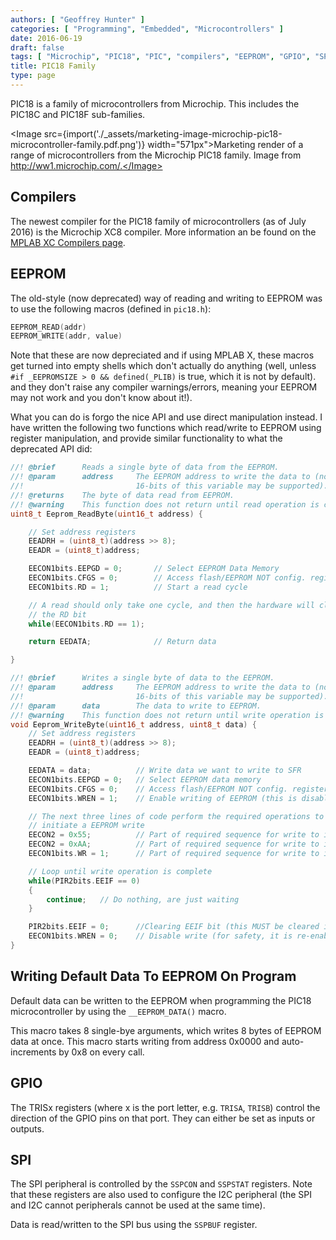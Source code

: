 ```yaml
---
authors: [ "Geoffrey Hunter" ]
categories: [ "Programming", "Embedded", "Microcontrollers" ]
date: 2016-06-19
draft: false
tags: [ "Microchip", "PIC18", "PIC", "compilers", "EEPROM", "GPIO", "SPI", "microcontroller", "MPLAB", "PIC18F", "PIC18C" ]
title: PIC18 Family
type: page
---
```



PIC18 is a family of microcontrollers from Microchip. This includes the PIC18C and PIC18F sub-families.

<Image src={import('./_assets/marketing-image-microchip-pic18-microcontroller-family.pdf.png')} width="571px">Marketing render of a range of microcontrollers from the Microchip PIC18 family. Image from http://ww1.microchip.com/.</Image>

## Compilers

The newest compiler for the PIC18 family of microcontrollers (as of July 2016) is the Microchip XC8 compiler. More information an be found on the [MPLAB XC Compilers page](/programming/compilers/mplab-xc-compilers).

## EEPROM

The old-style (now deprecated) way of reading and writing to EEPROM was to use the following macros (defined in `pic18.h`):

```c
EEPROM_READ(addr)
EEPROM_WRITE(addr, value)
```

Note that these are now depreciated and if using MPLAB X, these macros get turned into empty shells which don't actually do anything (well, unless `#if _EEPROMSIZE > 0 && defined(_PLIB)` is true, which it is not by default). and they don't raise any compiler warnings/errors, meaning your EEPROM may not work and you don't know about it!).

What you can do is forgo the nice API and use direct manipulation instead. I have written the following two functions which read/write to EEPROM using register manipulation, and provide similar functionality to what the deprecated API did:

```c
//! @brief      Reads a single byte of data from the EEPROM.
//! @param      address     The EEPROM address to write the data to (note that not all
//!                         16-bits of this variable may be supported).
//! @returns    The byte of data read from EEPROM.
//! @warning    This function does not return until read operation is complete.
uint8_t Eeprom_ReadByte(uint16_t address) {

    // Set address registers
    EEADRH = (uint8_t)(address >> 8);
    EEADR = (uint8_t)address;

    EECON1bits.EEPGD = 0;       // Select EEPROM Data Memory
    EECON1bits.CFGS = 0;        // Access flash/EEPROM NOT config. registers
    EECON1bits.RD = 1;          // Start a read cycle

    // A read should only take one cycle, and then the hardware will clear
    // the RD bit
    while(EECON1bits.RD == 1);

    return EEDATA;              // Return data

}

//! @brief      Writes a single byte of data to the EEPROM.
//! @param      address     The EEPROM address to write the data to (note that not all
//!                         16-bits of this variable may be supported).
//! @param      data        The data to write to EEPROM.
//! @warning    This function does not return until write operation is complete.
void Eeprom_WriteByte(uint16_t address, uint8_t data) {
    // Set address registers
    EEADRH = (uint8_t)(address >> 8);
    EEADR = (uint8_t)address;

    EEDATA = data;          // Write data we want to write to SFR
    EECON1bits.EEPGD = 0;   // Select EEPROM data memory
    EECON1bits.CFGS = 0;    // Access flash/EEPROM NOT config. registers
    EECON1bits.WREN = 1;    // Enable writing of EEPROM (this is disabled again after the write completes)

    // The next three lines of code perform the required operations to
    // initiate a EEPROM write
    EECON2 = 0x55;          // Part of required sequence for write to internal EEPROM
    EECON2 = 0xAA;          // Part of required sequence for write to internal EEPROM
    EECON1bits.WR = 1;      // Part of required sequence for write to internal EEPROM

    // Loop until write operation is complete
    while(PIR2bits.EEIF == 0)
    {
        continue;   // Do nothing, are just waiting
    }

    PIR2bits.EEIF = 0;      //Clearing EEIF bit (this MUST be cleared in software after each write)
    EECON1bits.WREN = 0;    // Disable write (for safety, it is re-enabled next time a EEPROM write is performed)
}
```

## Writing Default Data To EEPROM On Program

Default data can be written to the EEPROM when programming the PIC18 microcontroller by using the `__EEPROM_DATA()` macro.

This macro takes 8 single-bye arguments, which writes 8 bytes of EEPROM data at once. This macro starts writing from address 0x0000 and auto-increments by 0x8 on every call.

## GPIO

The TRISx registers (where x  is the port letter, e.g. `TRISA`, `TRISB`) control the direction of the GPIO pins on that port. They can either be set as inputs or outputs.

## SPI

The SPI peripheral is controlled by the `SSPCON` and `SSPSTAT` registers. Note that these registers are also used to configure the I2C peripheral (the SPI and I2C cannot peripherals cannot be used at the same time).

Data is read/written to the SPI bus using the `SSPBUF` register.
